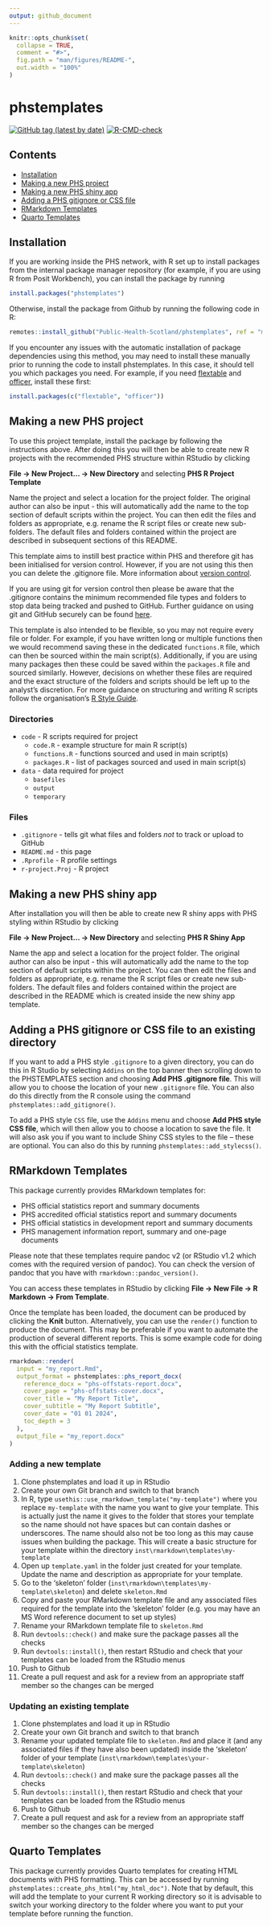 ```yaml
---
output: github_document
---
```


<!-- README.md is generated from README.Rmd. Please edit that file -->

```r
knitr::opts_chunk$set(
  collapse = TRUE,
  comment = "#>",
  fig.path = "man/figures/README-",
  out.width = "100%"
)
```

# phstemplates

<!-- badges: start -->
[![GitHub tag (latest by date)](https://img.shields.io/github/v/tag/Public-Health-Scotland/phstemplates)](https://github.com/Public-Health-Scotland/phstemplates/tags)
[![R-CMD-check](https://github.com/Public-Health-Scotland/phstemplates/workflows/R-CMD-check/badge.svg)](https://github.com/Public-Health-Scotland/phstemplates/actions)
<!-- badges: end -->

## Contents
- [Installation](#installation)
- [Making a new PHS project](#making-a-new-phs-project)
- [Making a new PHS shiny app](#making-a-new-phs-shiny-app)
- [Adding a PHS gitignore or CSS file](#adding-a-phs-gitignore-or-css-file-to-an-existing-directory)
- [RMarkdown Templates](#rmarkdown-templates)
- [Quarto Templates](#quarto-templates)

## Installation
If you are working inside the PHS network, with R set up to install packages from the internal package manager repository (for example, if you are using R from Posit Workbench), you can install the package by running
``` r
install.packages("phstemplates")
```

Otherwise, install the package from Github by running the following code in R:
``` r
remotes::install_github("Public-Health-Scotland/phstemplates", ref = "main")
```

If you encounter any issues with the automatic installation of package dependencies using this method, you may need to install these manually prior to running the code to install phstemplates. In this case, it should tell you which packages you need. For example, if you need [flextable](https://davidgohel.github.io/flextable) and [officer](https://davidgohel.github.io/officer), install these first:

``` r
install.packages(c("flextable", "officer"))
```

## Making a new PHS project
To use this project template, install the package by following the instructions above. After doing this you will then be able to create new R projects with the recommended PHS structure within RStudio by clicking

**File -> New Project... -> New Directory** and selecting **PHS R Project Template** 

Name the project and select a location for the project folder. The original author can also be input - this will automatically add the name to the top section of default scripts within the project. You can then edit the files and folders as appropriate, e.g. rename the R script files or create new sub-folders. The default files and folders contained within the project are described in subsequent sections of this README.

This template aims to instill best practice within PHS and therefore git has been initialised for version control. However, if you are not using this then you can delete the .gitignore file. More information about [version control](https://github.com/Public-Health-Scotland/resources/blob/master/version-control.md).

If you are using git for version control then please be aware that the .gitignore contains the minimum recommended file types and folders to stop data being tracked and pushed to GitHub. Further guidance on using git and GitHub securely can be found [here](https://github.com/Public-Health-Scotland/GitHub-guidance).

This template is also intended to be flexible, so you may not require every file or folder. For example, if you have written long or multiple functions then we would recommend saving these in the dedicated `functions.R` file, which can then be sourced within the main script(s). Additionally, if you are using many packages then these could be saved within the `packages.R` file and sourced similarly. However, decisions on whether these files are required and the exact structure of the folders and scripts should be left up to the analyst's discretion. For more guidance on structuring and writing R scripts follow the organisation's [R Style Guide](https://github.com/Public-Health-Scotland/R-Resources/blob/master/PHS%20R%20style%20guide.md).

### Directories
  * `code` - R scripts required for project
    + `code.R` - example structure for main R script(s)
    + `functions.R` - functions sourced and used in main script(s)
    + `packages.R` - list of packages sourced and used in main script(s)
  * `data` - data required for project
    + `basefiles`
    + `output`
    + `temporary`

### Files
  * `.gitignore` - tells git what files and folders *not* to track or upload to GitHub
  * `README.md` - this page
  * `.Rprofile` - R profile settings
  * `r-project.Proj` - R project
  
## Making a new PHS shiny app
After installation you will then be able to create new R shiny apps with PHS styling within RStudio by clicking

**File -> New Project... -> New Directory** and selecting **PHS R Shiny App**

Name the app and select a location for the project folder. The original author can also be input - this will automatically add the name to the top section of default scripts within the project. You can then edit the files and folders as appropriate, e.g. rename the R script files or create new sub-folders. The default files and folders contained within the project are described in the README which is created inside the new shiny app template.

## Adding a PHS gitignore or CSS file to an existing directory
If you want to add a PHS style `.gitignore` to a given directory, you can do this in R Studio by selecting `Addins` on the top banner then scrolling down to the PHSTEMPLATES section and choosing **Add PHS .gitignore file**. This will allow you to choose the location of your new `.gitignore` file. You can also do this directly from the R console using the command `phstemplates::add_gitignore()`.  

To add a PHS style `CSS` file, use the `Addins` menu and choose **Add PHS style CSS file**, which will then allow you to choose a location to save the file. It will also ask you if you want to include Shiny CSS styles to the file -- these are optional. You can also do this by running `phstemplates::add_stylecss()`.

## RMarkdown Templates
This package currently provides RMarkdown templates for:

* PHS official statistics report and summary documents
* PHS accredited official statistics report and summary documents
* PHS official statistics in development report and summary documents
* PHS management information report, summary and one-page documents

Please note that these templates require pandoc v2 (or RStudio v1.2 which comes with the required version of pandoc). You can check the version of pandoc that you have with `rmarkdown::pandoc_version()`.

You can access these templates in RStudio by clicking **File -> New File -> R Markdown -> From Template**.

Once the template has been loaded, the document can be produced by clicking the **Knit** button. Alternatively, you can use the `render()` function to produce the document. This may be preferable if you want to automate the production of several different reports. This is some example code for doing this with the official statistics template.

``` r
rmarkdown::render(
  input = "my_report.Rmd",
  output_format = phstemplates::phs_report_docx(
    reference_docx = "phs-offstats-report.docx",
    cover_page = "phs-offstats-cover.docx",
    cover_title = "My Report Title",
    cover_subtitle = "My Report Subtitle",
    cover_date = "01 01 2024",
    toc_depth = 3
  ),
  output_file = "my_report.docx"
)
```

### Adding a new template
1. Clone phstemplates and load it up in RStudio
2. Create your own Git branch and switch to that branch
3. In R, type `usethis::use_rmarkdown_template("my-template")` where you replace `my-template` with the name you want to give your template. This is actually just the name it gives to the folder that stores your template so the name should not have spaces but can contain dashes or underscores. The name should also not be too long as this may cause issues when building the package. This will create a basic structure for your template within the directory `inst\rmarkdown\templates\my-template`
4. Open up `template.yaml` in the folder just created for your template. Update the name and description as appropriate for your template.
5. Go to the 'skeleton' folder (`inst\rmarkdown\templates\my-template\skeleton`) and delete `skeleton.Rmd`
6. Copy and paste your RMarkdown template file and any associated files required for the template into the 'skeleton' folder (e.g. you may have an MS Word reference document to set up styles)
7. Rename your RMarkdown template file to `skeleton.Rmd`
8. Run `devtools::check()` and make sure the package passes all the checks
9. Run `devtools::install()`, then restart RStudio and check that your templates can be loaded from the RStudio menus
10. Push to Github
11. Create a pull request and ask for a review from an appropriate staff member so the changes can be merged

### Updating an existing template
1. Clone phstemplates and load it up in RStudio
2. Create your own Git branch and switch to that branch
3. Rename your updated template file to `skeleton.Rmd` and place it (and any associated files if they have also been updated) inside the 'skeleton' folder of your template (`inst\rmarkdown\templates\your-template\skeleton`)
4. Run `devtools::check()` and make sure the package passes all the checks
5. Run `devtools::install()`, then restart RStudio and check that your templates can be loaded from the RStudio menus
6. Push to Github
7. Create a pull request and ask for a review from an appropriate staff member so the changes can be merged

## Quarto Templates
This package currently provides Quarto templates for creating HTML documents with PHS formatting. This can be accessed by running `phstemplates::create_phs_html("my_html_doc")`. Note that by default, this will add the template to your current R working directory so it is advisable to switch your working directory to the folder where you want to put your template before running the function.

